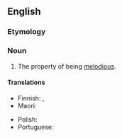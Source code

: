 ==English==

===Etymology===
{{suffix|en|melodious|ness}}

===Noun===
{{en-noun|-}}

# The property of being [[melodious]].

====Translations====
{{trans-top|the property of being melodious}}
* Finnish: {{t+|fi|soinnukkuus}}, {{t+|fi|melodisuus}}
* Maori: {{t|mi|wainene}}
{{trans-mid}}
* Polish: {{t+|pl|melodyjność|f}}
* Portuguese: {{t|pt|melodiosidade|f}}
{{trans-bottom}}
